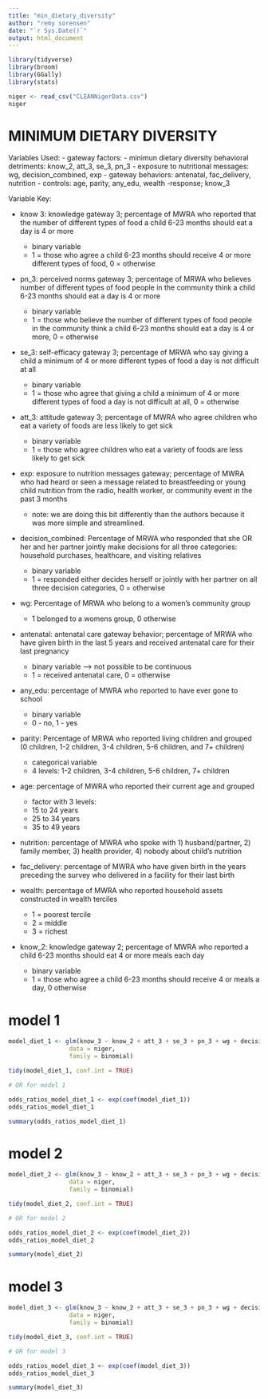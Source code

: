 ```yaml
---
title: "min_dietary_diversity"
author: "remy sorensen"
date: "`r Sys.Date()`"
output: html_document
---
```

```r
library(tidyverse)
library(broom)
library(GGally)
library(stats)
```

```r
niger <- read_csv("CLEANNigerData.csv")
niger
```
# MINIMUM DIETARY DIVERSITY

Variables Used:
- gateway factors: 
     - minimun dietary diversity behavioral detriments: know_2, att_3, se_3, pn_3
     - exposure to nutritional messages: wg, decision_combined, exp
- gateway behaviors: antenatal, fac_delivery, nutrition
- controls: age, parity, any_edu, wealth
-response; know_3


Variable Key:

-   know 3: knowledge gateway 3; percentage of MWRA who reported that the number of different types of food a child 6-23 months should eat a day is 4 or more
    -   binary variable
    -   1 = those who agree a child 6-23 months should receive 4 or more different types of food, 0 = otherwise
    
-   pn_3: perceived norms gateway 3; percentage of MRWA who believes number of different types of food people in the community think a child 6-23 months should eat a day is 4 or more
    -   binary variable
    -   1 = those who believe the number of different types of food people in the community think a child 6-23 months should eat a day is 4 or more, 0 = otherwise
    
-   se_3: self-efficacy gateway 3; percentage of MRWA who say giving a child a minimum of 4 or more different types of food a day is not difficult at all
    -   binary variable
    -   1 = those who agree that giving a child a minimum of 4 or more different types of food a day is not difficult at all, 0 = otherwise
    
-   att_3: attitude gateway 3; percentage of MWRA who agree children who eat a variety of foods are less likely to get sick
    -   binary variable
    -   1 = those who agree children who eat a variety of foods are less likely to get sick
    
-   exp: exposure to nutrition messages gateway; percentage of MWRA who had heard or seen a message related to breastfeeding or young child nutrition from the radio, health worker, or community event in the past 3 months
    -   note: we are doing this bit differently than the authors because it was more simple and streamlined.

-   decision_combined: Percentage of MRWA who responded that she OR her and her partner jointly make decisions for all three categories: household purchases, healthcare, and visiting relatives
    -   binary variable
    -   1 = responded either decides herself or jointly with her partner on all three decision categories, 0 = otherwise

-   wg: Percentage of MRWA who belong to a women's community group
    -   1 belonged to a womens group, 0 otherwise

-   antenatal: antenatal care gateway behavior; percentage of MRWA who have given birth in the last 5 years and received antenatal care for their last pregnancy
    -   binary variable --\> not possible to be continuous
    -   1 = received antenatal care, 0 = otherwise

-   any_edu: percentage of MWRA who reported to have ever gone to school
    -   binary variable
    -   0 - no, 1 - yes
    
-   parity: Percentage of MRWA who reported living children and grouped (0 children, 1-2 children, 3-4 children, 5-6 children, and 7+ children)
    -   categorical variable
    -   4 levels: 1-2 children, 3-4 children, 5-6 children, 7+ children
    
-   age: percentage of MWRA who reported their current age and grouped
    -   factor with 3 levels:
    -   15 to 24 years
    -   25 to 34 years
    -   35 to 49 years
    
-   nutrition: percentage of MWRA who spoke with 1) husband/partner, 2) family member, 3) health provider, 4) nobody about child's nutrition

-   fac_delivery: percentage of MWRA who have given birth in the years preceding the survey who delivered in a facility for their last birth

-   wealth: percentage of MWRA who reported household assets constructed in wealth terciles
    -   1 = poorest tercile
    -   2 = middle
    -   3 = richest
    
-   know_2: knowledge gateway 2; percentage of MWRA who reported a child 6-23 months should eat 4 or more meals each day
    -   binary variable
    -   1 = those who agree a child 6-23 months should receive 4 or meals a day, 0 otherwise


# model 1
```r
model_diet_1 <- glm(know_3 ~ know_2 + att_3 + se_3 + pn_3 + wg + decision_combined + exp + received_antenatal_care + age + parity + any_edu + wealth,
                 data = niger, 
                 family = binomial)

tidy(model_diet_1, conf.int = TRUE)
```
```r
# OR for model 1

odds_ratios_model_diet_1 <- exp(coef(model_diet_1))
odds_ratios_model_diet_1
```
```r
summary(odds_ratios_model_diet_1)
```

# model 2
```r
model_diet_2 <- glm(know_3 ~ know_2 + att_3 + se_3 + pn_3 + wg + decision_combined + exp + fac_delivery + age + parity + any_edu + wealth,
                 data = niger, 
                 family = binomial)

tidy(model_diet_2, conf.int = TRUE)
```
```r
# OR for model 2

odds_ratios_model_diet_2 <- exp(coef(model_diet_2))
odds_ratios_model_diet_2
```
```r
summary(model_diet_2)
```




# model 3

```r
model_diet_3 <- glm(know_3 ~ know_2 + att_3 + se_3 + pn_3 + wg + decision_combined + exp + nutrition + age + parity + any_edu + wealth,
                 data = niger, 
                 family = binomial)

tidy(model_diet_3, conf.int = TRUE)
```


```r
# OR for model 3

odds_ratios_model_diet_3 <- exp(coef(model_diet_3))
odds_ratios_model_diet_3
```
```r
summary(model_diet_3)
```


